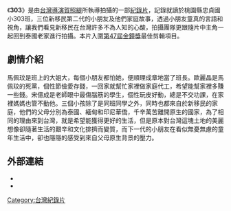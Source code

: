 {{no footnotes|time=2019-05-02T08:27:04+00:00}}
{{Infobox Film
| name           = 303
| original_name  = Class 303
| image          =
| image_size     = 
| caption        = 
| director       = [[賀照緹|賀照緹]]
| producer       = 
| writer         = 
| narrator       = 
| starring       = 
| music          = 
| cinematography = 
| editing        = 廖慶松、劉悅行
| distributor    = [[台灣公共電視|台灣公共電視]]
| released       = 
| runtime        = 
| country        = {{台灣電影產地}}
| language       = [[華語|華語]]
| budget         = 
| preceded_by    = 
| followed_by    = 
| amg_id         = 
| imdb_id        = 
| website        = 
}}
《'''303'''》是由[[台灣|台灣]][[導演|導演]][[賀照緹|賀照緹]]所執導拍攝的一部[[紀錄片|紀錄片]]，記錄就讀於桃園縣忠貞國小303班，三位新移民第二代的小朋友及他們家庭故事，透過小朋友童真的言語和視角，讓我們看見新移民在台灣許多不為人知的心酸，拍攝團隊更跟隨片中主角一起回到泰國老家進行拍攝。本片入圍[[第47屆金鐘獎|第47屆金鐘獎]]最佳剪輯項目。

==劇情介紹==
馬佩玟是班上的大姐大，每個小朋友都怕她，便順理成章地當了班長。歐麗晶是馬佩玟的死黨，個性節儉愛存錢，一回家就幫忙家裡做家庭代工，希望能幫家裡多賺一些錢。宋億成是老師眼中最傷腦筋的學生，個性玩皮好動，總是不交功課，在家裡媽媽也管不動他。三個小孩除了是同班同學之外，同時也都來自於新移民的家庭，他們的父母分別為泰國、緬甸和印尼華僑，千辛萬苦離開原生的國家，為了相同的理由來到台灣，就是希望能獲得更好的生活，但是原本對台灣這塊土地的美麗想像卻隨著生活的艱辛和文化排擠而變質，而下一代的小朋友在看似無憂無慮的童年生活中，卻也隱隱的感受到來自父母原生背景的壓力。

== 外部連結 ==
*{{cite web
|url=http://web.pts.org.tw/php/newsletter/view.php?NAENO=1&NEENO=2541
|title=公視紀錄觀點《303》挖掘台灣新移民之子的角落故事
|publisher=公共電視
|accessdate=2013-11-24
|archive-date=2016-03-04
|archive-url=https://web.archive.org/web/20160304193855/http://web.pts.org.tw/php/newsletter/view.php?NAENO=1&NEENO=2541
|dead-url=no
}}
*{{cite web
|url=http://www.merit-times.com.tw/NewsPage.aspx?unid=263107
|title=《賀照緹探討新住民
|publisher=人間福報
|accessdate=2013-11-24
|archive-date=2019-11-28
|archive-url=https://web.archive.org/web/20191128212021/http://www.merit-times.com.tw/NewsPage.aspx?unid=263107
|dead-url=no
}}

[[Category:台灣紀錄片|Category:台灣紀錄片]]